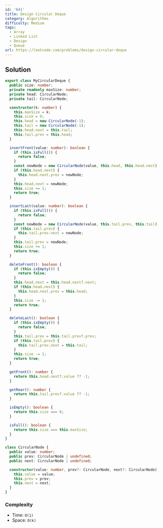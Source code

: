 ```yaml
---
id: '641'
title: Design Circular Deque
category: Algorithms
difficulty: Medium
tags:
  - Array
  - Linked List
  - Design
  - Queue
url: https://leetcode.com/problems/design-circular-deque
---
```


## Solution

```typescript showLineNumbers
export class MyCircularDeque {
  public size: number;
  private readonly maxSize: number;
  private head: CircularNode;
  private tail: CircularNode;

  constructor(k: number) {
    this.maxSize = k;
    this.size = 0;
    this.head = new CircularNode(-1);
    this.tail = new CircularNode(-1);
    this.head.next = this.tail;
    this.tail.prev = this.head;
  }

  insertFront(value: number): boolean {
    if (this.isFull()) {
      return false;
    }
    const newNode = new CircularNode(value, this.head, this.head.next);
    if (this.head.next) {
      this.head.next.prev = newNode;
    }
    this.head.next = newNode;
    this.size += 1;
    return true;
  }

  insertLast(value: number): boolean {
    if (this.isFull()) {
      return false;
    }
    const newNode = new CircularNode(value, this.tail.prev, this.tail);
    if (this.tail.prev) {
      this.tail.prev.next = newNode;
    }
    this.tail.prev = newNode;
    this.size += 1;
    return true;
  }

  deleteFront(): boolean {
    if (this.isEmpty()) {
      return false;
    }
    this.head.next = this.head.next?.next;
    if (this.head.next) {
      this.head.next.prev = this.head;
    }
    this.size -= 1;
    return true;
  }

  deleteLast(): boolean {
    if (this.isEmpty()) {
      return false;
    }
    this.tail.prev = this.tail.prev?.prev;
    if (this.tail.prev) {
      this.tail.prev.next = this.tail;
    }
    this.size -= 1;
    return true;
  }

  getFront(): number {
    return this.head.next?.value ?? -1;
  }

  getRear(): number {
    return this.tail.prev?.value ?? -1;
  }

  isEmpty(): boolean {
    return this.size === 0;
  }

  isFull(): boolean {
    return this.size === this.maxSize;
  }
}

class CircularNode {
  public value: number;
  public prev: CircularNode | undefined;
  public next: CircularNode | undefined;

  constructor(value: number, prev?: CircularNode, next?: CircularNode) {
    this.value = value;
    this.prev = prev;
    this.next = next;
  }
}
```

### Complexity

- Time: `O(1)`
- Space: `O(k)`
